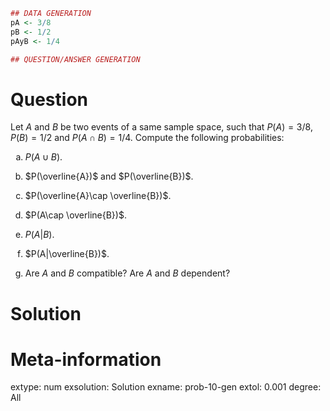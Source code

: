 
```r
## DATA GENERATION
pA <- 3/8
pB <- 1/2
pAyB <- 1/4

## QUESTION/ANSWER GENERATION
```

Question
========
Let $A$ and $B$ be two events of a same sample space, such that $P(A)=3/8$, $P(B)=1/2$ and $P(A\cap B)=1/4$.
Compute the following probabilities:

a. $P(A\cup B)$.

a. $P(\overline{A})$ and $P(\overline{B})$.

a. $P(\overline{A}\cap \overline{B})$.

a. $P(A\cap \overline{B})$.

a. $P(A|B)$.

a. $P(A|\overline{B})$.

a. Are $A$ and $B$ compatible? Are $A$ and $B$ dependent?

Solution
========


Meta-information 
================
extype: num
exsolution: Solution
exname: prob-10-gen
extol: 0.001
degree: All
 

